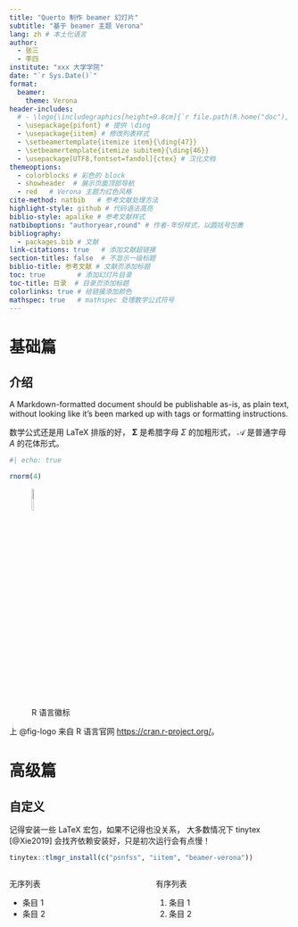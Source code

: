 ```yaml
---
title: "Querto 制作 beamer 幻灯片"
subtitle: "基于 beamer 主题 Verona"
lang: zh # 本土化语言
author:
  - 张三
  - 李四
institute: "xxx 大学学院"
date: "`r Sys.Date()`"
format: 
  beamer: 
    theme: Verona
header-includes:
  # - \logo{\includegraphics[height=0.8cm]{`r file.path(R.home("doc"), "html", "Rlogo")`}} # 插入 Logo
  - \usepackage{pifont} # 提供 \ding 
  - \usepackage{iitem} # 修改列表样式
  - \setbeamertemplate{itemize item}{\ding{47}}
  - \setbeamertemplate{itemize subitem}{\ding{46}}
  - \usepackage[UTF8,fontset=fandol]{ctex} # 汉化文档
themeoptions: 
  - colorblocks # 彩色的 block
  - showheader  # 展示页面顶部导航
  - red   # Verona 主题为红色风格
cite-method: natbib   # 参考文献处理方法
highlight-style: github # 代码语法高亮
biblio-style: apalike # 参考文献样式
natbiboptions: "authoryear,round" # 作者-年份样式，以圆括号包裹
bibliography: 
  - packages.bib # 文献
link-citations: true   # 添加文献超链接
section-titles: false  # 不显示一级标题
biblio-title: 参考文献 # 文献页添加标题
toc: true        # 添加幻灯片目录
toc-title: 目录  # 目录页添加标题
colorlinks: true # 给链接添加颜色
mathspec: true   # mathspec 处理数学公式符号
---
```


# 基础篇

## 介绍

::: {.quotation data-latex="[John Gruber]"}
A Markdown-formatted document should be publishable as-is, as plain text, 
without looking like it’s been marked up with tags or formatting instructions.  
:::

数学公式还是用 LaTeX 排版的好， 
$\boldsymbol{\Sigma}$ 是希腊字母 $\Sigma$ 的加粗形式，
$\mathcal{A}$ 是普通字母 $A$ 的花体形式。

```r
#| echo: true

rnorm(4)
```

![R 语言徽标](`r file.path(R.home("doc"), "html", "Rlogo")`){#fig-logo width=10% }

上 @fig-logo 来自 R 语言官网 <https://cran.r-project.org/>。

# 高级篇

## 自定义

::: {.exampleblock data-latex="{提示}"}
记得安装一些 LaTeX 宏包，如果不记得也没关系，
大多数情况下 tinytex [@Xie2019] 会找齐依赖安装好，只是初次运行会有点慢！

```r
tinytex::tlmgr_install(c("psnfss", "iitem", "beamer-verona"))
```
:::

:::::::::::::: {.columns}
::: {.column width="50%"}
无序列表

- 条目 1
- 条目 2
:::
::: {.column width="50%"}
有序列表

1. 条目 1
1. 条目 2
:::
::::::::::::::

